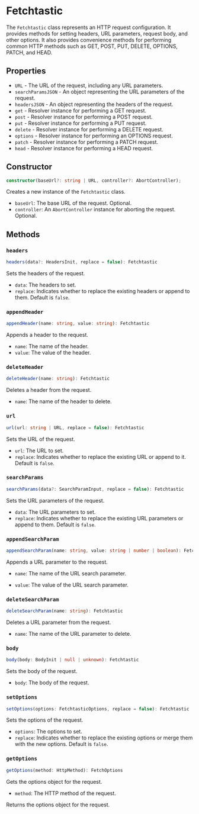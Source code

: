 # Fetchtastic

The `Fetchtastic` class represents an HTTP request configuration. It provides methods for setting headers, URL parameters, request body, and other options. It also provides convenience methods for performing common HTTP methods such as GET, POST, PUT, DELETE, OPTIONS, PATCH, and HEAD.

## Properties

-   `URL` - The URL of the request, including any URL parameters.
-   `searchParamsJSON` - An object representing the URL parameters of the request.
-   `headersJSON` - An object representing the headers of the request.
-   `get` - Resolver instance for performing a GET request.
-   `post` - Resolver instance for performing a POST request.
-   `put` - Resolver instance for performing a PUT request.
-   `delete` - Resolver instance for performing a DELETE request.
-   `options` - Resolver instance for performing an OPTIONS request.
-   `patch` - Resolver instance for performing a PATCH request.
-   `head` - Resolver instance for performing a HEAD request.

## Constructor

```typescript
constructor(baseUrl?: string | URL, controller?: AbortController);
```

Creates a new instance of the `Fetchtastic` class.

-   `baseUrl`: The base URL of the request. Optional.
-   `controller`: An `AbortController` instance for aborting the request. Optional.

## Methods

### `headers`

```typescript
headers(data?: HeadersInit, replace = false): Fetchtastic
```

Sets the headers of the request.

-   `data`: The headers to set.
-   `replace`: Indicates whether to replace the existing headers or append to them. Default is `false`.

### `appendHeader`

```typescript
appendHeader(name: string, value: string): Fetchtastic
```

Appends a header to the request.

-   `name`: The name of the header.
-   `value`: The value of the header.

### `deleteHeader`

```typescript
deleteHeader(name: string): Fetchtastic
```

Deletes a header from the request.

-   `name`: The name of the header to delete.

### `url`

```typescript
url(url: string | URL, replace = false): Fetchtastic
```

Sets the URL of the request.

-   `url`: The URL to set.
-   `replace`: Indicates whether to replace the existing URL or append to it. Default is `false`.

### `searchParams`

```typescript
searchParams(data?: SearchParamInput, replace = false): Fetchtastic
```

Sets the URL parameters of the request.

-   `data`: The URL parameters to set.
-   `replace`: Indicates whether to replace the existing URL parameters or append to them. Default is `false`.

### `appendSearchParam`

```typescript
appendSearchParam(name: string, value: string | number | boolean): Fetchtastic
```

Appends a URL parameter to the request.

-   `name`: The name of the URL search parameter.

-   `value`: The value of the URL search parameter.

### `deleteSearchParam`

```typescript
deleteSearchParam(name: string): Fetchtastic
```

Deletes a URL parameter from the request.

-   `name`: The name of the URL parameter to delete.

### `body`

```typescript
body(body: BodyInit | null | unknown): Fetchtastic
```

Sets the body of the request.

-   `body`: The body of the request.

### `setOptions`

```typescript
setOptions(options: FetchtasticOptions, replace = false): Fetchtastic
```

Sets the options of the request.

-   `options`: The options to set.
-   `replace`: Indicates whether to replace the existing options or merge them with the new options. Default is `false`.

### `getOptions`

```typescript
getOptions(method: HttpMethod): FetchOptions
```

Gets the options object for the request.

-   `method`: The HTTP method of the request.

Returns the options object for the request.
